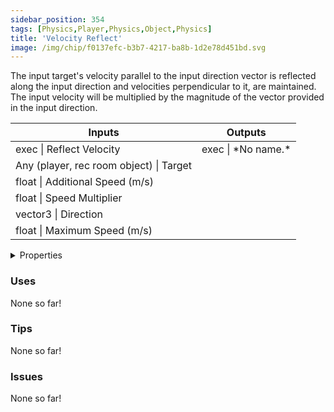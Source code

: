 ```yaml
---
sidebar_position: 354
tags: [Physics,Player,Physics,Object,Physics]
title: 'Velocity Reflect'
image: /img/chip/f0137efc-b3b7-4217-ba8b-1d2e78d451bd.svg
---
```


The input target's velocity parallel to the input direction vector is reflected along the input direction and velocities perpendicular to it, are maintained. The input velocity will be multiplied by the magnitude of the vector provided in the input direction.



<IChip uuid="f0137efc-b3b7-4217-ba8b-1d2e78d451bd"/>

<table><thead><tr><th>Inputs</th><th>Outputs</th></tr></thead><tbody><tr><td>exec | Reflect Velocity</td><td>exec | *No name.*</td></tr><tr><td>Any (player, rec room object) | Target</td><td /></tr><tr><td>float | Additional Speed (m/s)</td><td /></tr><tr><td>float | Speed Multiplier</td><td /></tr><tr><td>vector3 | Direction</td><td /></tr><tr><td>float | Maximum Speed (m/s)</td><td /></tr></tbody></table>

<details>
  <summary>Properties</summary>
  <div>
    <div>
    <table>
      <tbody>
        <tr>
          <td>Is beta required?</td>
          <td>No</td>
        </tr>
        <tr>
          <td>Is chip a trolling risk?</td>
          <td>No</td>
        </tr>
        <tr>
          <td>Is chip a role assignment risk?</td>
          <td>No</td>
        </tr>
        <tr>
          <td>Chip UUID</td>
          <td>f0137efc-b3b7-4217-ba8b-1d2e78d451bd</td>
        </tr>
        <tr>
          <td>Room availability</td>
          <td>Available everywhere</td>
        </tr>
      </tbody>
    </table>
    </div>
  </div>
</details>

### Uses

None so far!

### Tips

None so far!

### Issues

None so far!